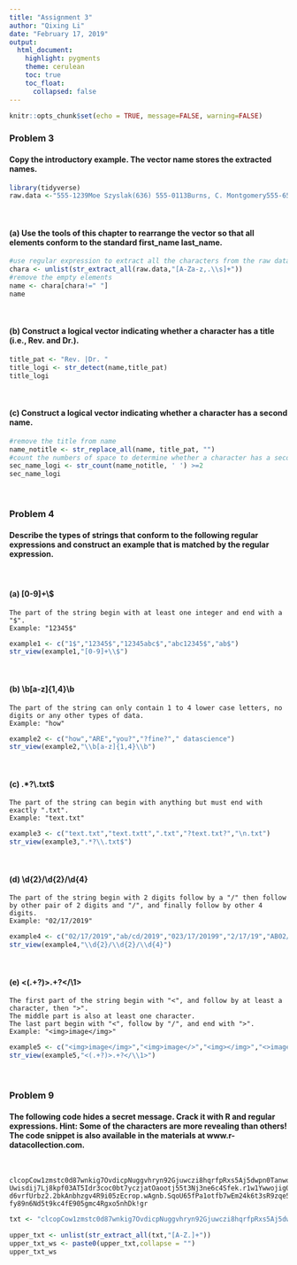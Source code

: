 ```yaml
---
title: "Assignment 3"
author: "Qixing Li"
date: "February 17, 2019"
output:
  html_document:
    highlight: pygments
    theme: cerulean
    toc: true
    toc_float:
      collapsed: false
---
```


```r
knitr::opts_chunk$set(echo = TRUE, message=FALSE, warning=FALSE)
```



### Problem 3
#### Copy the introductory example. The vector name stores the extracted names.
```r
library(tidyverse)
raw.data <-"555-1239Moe Szyslak(636) 555-0113Burns, C. Montgomery555-6542Rev. Timothy Lovejoy555 8904Ned Flanders636-555-3226Simpson, Homer5553642Dr. Julius Hibbert"
```
</br>

#### (a) Use the tools of this chapter to rearrange the vector so that all elements conform to the standard first_name last_name. 
```r
#use regular expression to extract all the characters from the raw data
chara <- unlist(str_extract_all(raw.data,"[A-Za-z,.\\s]+"))
#remove the empty elements
name <- chara[chara!=" "]
name
```
</br>

#### (b) Construct a logical vector indicating whether a character has a title (i.e., Rev. and Dr.).
```r
title_pat <- "Rev. |Dr. "
title_logi <- str_detect(name,title_pat)
title_logi
```
</br>

#### (c) Construct a logical vector indicating whether a character has a second name. 
```r
#remove the title from name
name_notitle <- str_replace_all(name, title_pat, "")
#count the numbers of space to determine whether a character has a second name
sec_name_logi <- str_count(name_notitle, ' ') >=2
sec_name_logi
```
</br>

### Problem 4 
#### Describe the types of strings that conform to the following regular expressions and construct an example that is matched by the regular expression. 
</br> 

#### (a) [0-9]+\\$ 
```
The part of the string begin with at least one integer and end with a "$".
Example: "12345$"
```
```r
example1 <- c("1$","12345$","12345abc$","abc12345$","ab$")
str_view(example1,"[0-9]+\\$")
```
</br> 

#### (b) \\b[a-z]{1,4}\\b
```
The part of the string can only contain 1 to 4 lower case letters, no digits or any other types of data. 
Example: "how"
```
```r
example2 <- c("how","ARE","you?","?fine?"," datascience")
str_view(example2,"\\b[a-z]{1,4}\\b")
```
</br> 

#### (c) .*?\\.txt$ 
```
The part of the string can begin with anything but must end with exactly ".txt". 
Example: "text.txt"
```
```r
example3 <- c("text.txt","text.txtt",".txt","?text.txt?","\n.txt")
str_view(example3,".*?\\.txt$")
```
</br> 

#### (d) \\d{2}/\\d{2}/\\d{4}
```
The part of the string begin with 2 digits follow by a "/" then follow by other pair of 2 digits and "/", and finally follow by other 4 digits.  
Example: "02/17/2019"
```
```r
example4 <- c("02/17/2019","ab/cd/2019","023/17/20199","2/17/19","AB02/17/2019CD")
str_view(example4,"\\d{2}/\\d{2}/\\d{4}")
```
</br> 

#### (e) <(.+?)>.+?</\\1>
```
The first part of the string begin with "<", and follow by at least a character, then ">".
The middle part is also at least one character.
The last part begin with "<", follow by "/", and end with ">".
Example: "<img>image</img>"
```
```r
example5 <- c("<img>image</img>","<img>image</>","<img></img>","<>image</img>","<i>image</img>")
str_view(example5,"<(.+?)>.+?</\\1>")
```
</br>

### Problem 9 
#### The following code hides a secret message. Crack it with R and regular expressions. Hint: Some of the characters are more revealing than others! The code snippet is also available in the materials at www.r-datacollection.com.
</br>

```
clcopCow1zmstc0d87wnkig7OvdicpNuggvhryn92Gjuwczi8hqrfpRxs5Aj5dwpn0Tanwo Uwisdij7Lj8kpf03AT5Idr3coc0bt7yczjatOaootj55t3Nj3ne6c4Sfek.r1w1YwwojigO d6vrfUrbz2.2bkAnbhzgv4R9i05zEcrop.wAgnb.SqoU65fPa1otfb7wEm24k6t3sR9zqe5 fy89n6Nd5t9kc4fE905gmc4Rgxo5nhDk!gr
```
```r
txt <- "clcopCow1zmstc0d87wnkig7OvdicpNuggvhryn92Gjuwczi8hqrfpRxs5Aj5dwpn0Tanwo Uwisdij7Lj8kpf03AT5Idr3coc0bt7yczjatOaootj55t3Nj3ne6c4Sfek.r1w1YwwojigO d6vrfUrbz2.2bkAnbhzgv4R9i05zEcrop.wAgnb.SqoU65fPa1otfb7wEm24k6t3sR9zqe5 fy89n6Nd5t9kc4fE905gmc4Rgxo5nhDk!gr"

upper_txt <- unlist(str_extract_all(txt,"[A-Z.]+"))
upper_txt_ws <- paste0(upper_txt,collapse = "")
upper_txt_ws
```